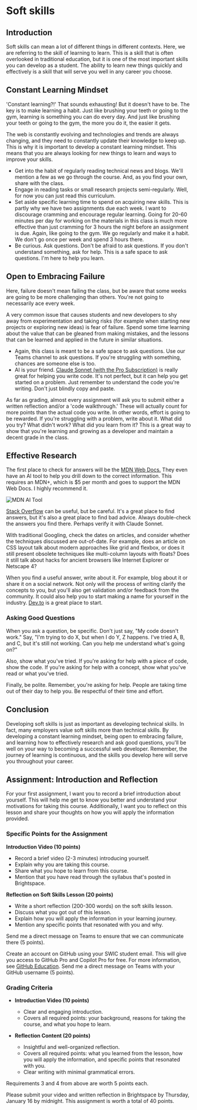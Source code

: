 
# Soft skills

## Introduction

Soft skills can mean a lot of different things in different contexts. Here, we are referring to the skill of learning to learn. This is a skill that is often overlooked in traditional education, but it is one of the most important skills you can develop as a student. The ability to learn new things quickly and effectively is a skill that will serve you well in any career you choose.

## Constant Learning Mindset

'Constant learning?!' That sounds exhausting! But it doesn't have to be. The key is to make learning a habit. Just like brushing your teeth or going to the gym, learning is something you can do every day. And just like brushing your teeth or going to the gym, the more you do it, the easier it gets.

The web is constantly evolving and technologies and trends are always changing, and they need to constantly update their knowledge to keep up. This is why it is important to develop a constant learning mindset. This means that you are always looking for new things to learn and ways to improve your skills.

- Get into the habit of regularly reading technical news and blogs. We'll mention a few as we go through the course. And, as you find your own, share with the class.
- Engage in reading tasks or small research projects semi-regularly. Well, for now you can just read this curriculum.
- Set aside specific learning time to spend on acquiring new skills. This is partly why we have two assignments due each week. I want to discourage cramming and encourage regular learning. Going for 20-60 minutes per day for working on the materials in this class is much more effective than just cramming for 3 hours the night before an assignment is due. Again, like going to the gym. We go regularly and make it a habit. We don't go once per week and spend 3 hours there.
- Be curious. Ask questions. Don't be afraid to ask questions. If you don't understand something, ask for help. This is a safe space to ask questions. I'm here to help you learn.

## Open to Embracing Failure

Here, failure doesn't mean failing the class, but be aware that some weeks are going to be more challenging than others. You're not going to necessarily ace every week.

A very common issue that causes students and new developers to shy away from experimentation and taking risks (for example when starting new projects or exploring new ideas) is fear of failure. Spend some time learning about the value that can be gleaned from making mistakes, and the lessons that can be learned and applied in the future in similar situations.

- Again, this class is meant to be a safe space to ask questions. Use our Teams channel to ask questions. If you're struggling with something, chances are someone else is too.
- AI is your friend. [Claude Sonnet (with the Pro Subscription)](https://www.anthropic.com/news/claude-3-5-sonnet) is really great for helping you write code. It's not perfect, but it can help you get started on a problem. Just remember to understand the code you're writing. Don't just blindly copy and paste.

As far as grading, almost every assignment will ask you to submit either a written reflection and/or a 'code walkthrough.' These will actually count for more points than the actual code you write. In other words, effort is going to be rewarded. If you're struggling with a problem, write about it. What did you try? What didn't work? What did you learn from it? This is a great way to show that you're learning and growing as a developer and maintain a decent grade in the class.

## Effective Research

The first place to check for answers will be the [MDN Web Docs.](https://developer.mozilla.org/en-US/) They even have an AI tool to help you drill down to the correct information. This requires an MDN+, which is $5 per month and goes to support the MDN Web Docs. I highly recommend it.

<Image src="https://d8n3.c1.e2-8.dev/swic/mdn.png" alt="MDN AI Tool" width={350} height={368} />

[Stack Overflow](https://stackoverflow.com/) can be useful, but be careful. It's a great place to find answers, but it's also a great place to find bad advice. Always double-check the answers you find there. Perhaps verify it with Claude Sonnet.

With traditional Googling, check the dates on articles, and consider whether the techniques discussed are out-of-date. For example, does an article on CSS layout talk about modern approaches like grid and flexbox, or does it still present obsolete techniques like multi-column layouts with floats? Does it still talk about hacks for ancient browsers like Internet Explorer or Netscape 4?

When you find a useful answer, write about it. For example, blog about it or share it on a social network. Not only will the process of writing clarify the concepts to you, but you'll also get validation and/or feedback from the community. It could also help you to start making a name for yourself in the industry. [Dev.to](https://dev.to/) is a great place to start.

### Asking Good Questions

When you ask a question, be specific. Don't just say, "My code doesn't work." Say, "I'm trying to do X, but when I do Y, Z happens. I've tried A, B, and C, but it's still not working. Can you help me understand what's going on?"

Also, show what you've tried. If you're asking for help with a piece of code, show the code. If you're asking for help with a concept, show what you've read or what you've tried.

Finally, be polite. Remember, you're asking for help. People are taking time out of their day to help you. Be respectful of their time and effort.

## Conclusion

Developing soft skills is just as important as developing technical skills. In fact, many employers value soft skills more than technical skills. By developing a constant learning mindset, being open to embracing failure, and learning how to effectively research and ask good questions, you'll be well on your way to becoming a successful web developer. Remember, the journey of learning is continuous, and the skills you develop here will serve you throughout your career.

## Assignment: Introduction and Reflection

For your first assignment, I want you to record a brief introduction about yourself. This will help me get to know you better and understand your motivations for taking this course. Additionally, I want you to reflect on this lesson and share your thoughts on how you will apply the information provided.

### Specific Points for the Assignment

**Introduction Video (10 points)**

- Record a brief video (2-3 minutes) introducing yourself.
- Explain why you are taking this course.
- Share what you hope to learn from this course.
- Mention that you have read through the syllabus that's posted in Brightspace.

**Reflection on Soft Skills Lesson (20 points)**

- Write a short reflection (200-300 words) on the soft skills lesson.
- Discuss what you got out of this lesson.
- Explain how you will apply the information in your learning journey.
- Mention any specific points that resonated with you and why.

Send me a direct message on Teams to ensure that we can communicate there (5 points).

Create an account on GitHub using your SWIC student email. This will give you access to GitHub Pro and Copilot Pro for free. For more information, see [GitHub Education](https://education.github.com/). Send me a direct message on Teams with your GitHub username (5 points).

### Grading Criteria

- **Introduction Video (10 points)**

  - Clear and engaging introduction.
  - Covers all required points: your background, reasons for taking the course, and what you hope to learn.

- **Reflection Content (20 points)**

  - Insightful and well-organized reflection.
  - Covers all required points: what you learned from the lesson, how you will apply the information, and specific points that resonated with you.
  - Clear writing with minimal grammatical errors.

Requirements 3 and 4 from above are worth 5 points each.

Please submit your video and written reflection in Brightspace by Thursday, January 16 by midnight. This assignment is worth a total of 40 points.
